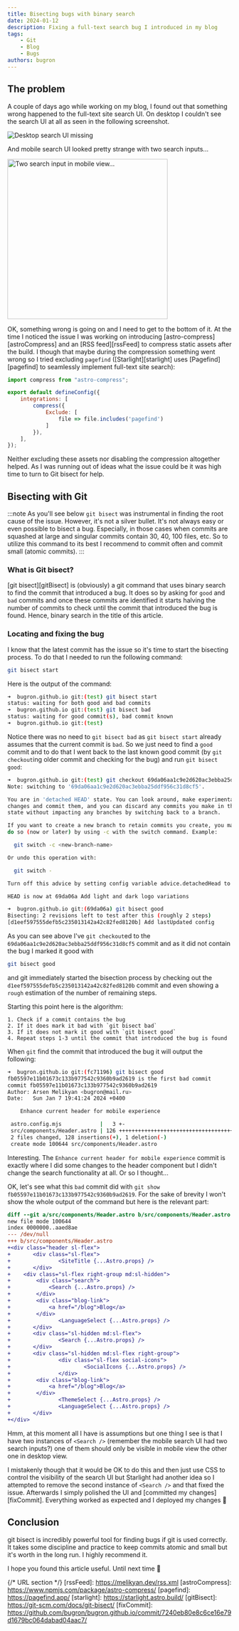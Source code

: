 ```yaml
---
title: Bisecting bugs with binary search
date: 2024-01-12
description: Fixing a full-text search bug I introduced in my blog
tags:
    - Git
    - Blog
    - Bugs
authors: bugron
---
```


## The problem

A couple of days ago while working on my blog, I found out that something wrong happened to the full-text site search UI. On desktop I couldn't see the search UI at all as seen in the following screenshot.

![Desktop search UI missing](../../../assets/bisecting-bugs-with-git/desktop-search-missing.png)

And mobile search UI looked pretty strange with two search inputs...

<div class="sl-flex justify-center">
    <Image src={mobileSearchUiImage} alt="Two search input in mobile view..." width="360px" />
</div>

OK, something wrong is going on and I need to get to the bottom of it. At the time I noticed the issue I was working on introducing [astro-compress][astroCompress] and an [RSS feed][rssFeed] to compress static assets after the build. I though that maybe during the compression something went wrong so I tried excluding `pagefind` ([Starlight][starlight] uses [Pagefind][pagefind] to seamlessly implement full-text site search):

```js title="astro.config.mjs" ins={6-8}
import compress from "astro-compress";

export default defineConfig({
	integrations: [
        compress({
            Exclude: [
                file => file.includes('pagefind')
            ]
        }),
	],
});
```

Neither excluding these assets nor disabling the compression altogether helped. As I was running out of ideas what the issue could be it was high time to turn to Git bisect for help.

## Bisecting with Git

:::note
As you'll see below `git bisect` was instrumental in finding the root cause of the issue. However, it's not a silver bullet. It's not always easy or even possible to bisect a bug. Especially, in those cases when commits are squashed at large and singular commits contain 30, 40, 100 files, etc. So to utilize this command to its best I recommend to commit often and commit small (atomic commits).
:::

### What is Git bisect?
[git bisect][gitBisect] is (obviously) a git command that uses binary search to find the commit that introduced a bug. It does so by asking for `good` and `bad` commits and once these commits are identified it starts halving the number of commits to check until the commit that introduced the bug is found. Hence, binary search in the title of this article.

### Locating and fixing the bug
I know that the latest commit has the issue so it's time to start the bisecting process. To do that I needed to run the following command:

```bash
git bisect start
```

Here is the output of the command:

```bash
➜  bugron.github.io git:(test) git bisect start
status: waiting for both good and bad commits
➜  bugron.github.io git:(test) git bisect bad  
status: waiting for good commit(s), bad commit known
➜  bugron.github.io git:(test) 
```

Notice there was no need to `git bisect bad` as `git bisect start` already assumes that the current commit is `bad`. So we just need to find a `good` commit and to do that I went back to the last known good commit (by `git checkout`ing older commit and checking for the bug) and run `git bisect good`:

```bash
➜  bugron.github.io git:(test) git checkout 69da06aa1c9e2d620ac3ebba25ddf956c31d8cf5       
Note: switching to '69da06aa1c9e2d620ac3ebba25ddf956c31d8cf5'.

You are in 'detached HEAD' state. You can look around, make experimental
changes and commit them, and you can discard any commits you make in this
state without impacting any branches by switching back to a branch.

If you want to create a new branch to retain commits you create, you may
do so (now or later) by using -c with the switch command. Example:

  git switch -c <new-branch-name>

Or undo this operation with:

  git switch -

Turn off this advice by setting config variable advice.detachedHead to false

HEAD is now at 69da06a Add light and dark logo variations

➜  bugron.github.io git:(69da06a) git bisect good                             
Bisecting: 2 revisions left to test after this (roughly 2 steps)
[d1eef597555defb5c235013142a42c82fed8120b] Add lastUpdated config
```

As you can see above I've `git checkout`ed to the `69da06aa1c9e2d620ac3ebba25ddf956c31d8cf5` commit and as it did not contain the bug I marked it good with

```bash
git bisect good
```

and git immediately started the bisection process by checking out the `d1eef597555defb5c235013142a42c82fed8120b` commit and even showing a `rough` estimation of the number of remaining steps.

Starting this point here is the algorithm:
```
1. Check if a commit contains the bug
2. If it does mark it bad with `git bisect bad`
3. If it does not mark it good with `git bisect good`
4. Repeat steps 1-3 until the commit that introduced the bug is found
```

When `git` find the commit that introduced the bug it will output the following:

```bash
➜  bugron.github.io git:(fc71196) git bisect good
fb05597e11b01673c133b977542c9360b9ad2619 is the first bad commit
commit fb05597e11b01673c133b977542c9360b9ad2619
Author: Arsen Melikyan <bugron@mail.ru>
Date:   Sun Jan 7 19:41:24 2024 +0400

    Enhance current header for mobile experience

 astro.config.mjs            |   3 +-
 src/components/Header.astro | 126 ++++++++++++++++++++++++++++++++++++++++++++
 2 files changed, 128 insertions(+), 1 deletion(-)
 create mode 100644 src/components/Header.astro
```

Interesting. The `Enhance current header for mobile experience` commit is exactly where I did some changes to the header component but I didn't change the search functionality at all. Or so I thought...

OK, let's see what this `bad` commit did with `git show fb05597e11b01673c133b977542c9360b9ad2619`. For the sake of brevity I won't show the whole output of the command but here is the relevant part:


```diff title="git show fb05597e11b01673c133b977542c9360b9ad2619"
diff --git a/src/components/Header.astro b/src/components/Header.astro
new file mode 100644
index 0000000..aaed8ae
--- /dev/null
+++ b/src/components/Header.astro
+<div class="header sl-flex">
+       <div class="sl-flex">
+               <SiteTitle {...Astro.props} />
+       </div>
+    <div class="sl-flex right-group md:sl-hidden">
+        <div class="search">
+            <Search {...Astro.props} />
+        </div>
+        <div class="blog-link">
+            <a href="/blog">Blog</a>
+        </div>
+               <LanguageSelect {...Astro.props} />
+       </div>
+       <div class="sl-hidden md:sl-flex">
+               <Search {...Astro.props} />
+       </div>
+       <div class="sl-hidden md:sl-flex right-group">
+               <div class="sl-flex social-icons">
+                       <SocialIcons {...Astro.props} />
+               </div>
+        <div class="blog-link">
+            <a href="/blog">Blog</a>
+        </div>
+               <ThemeSelect {...Astro.props} />
+               <LanguageSelect {...Astro.props} />
+       </div>
+</div>
```

Hmm, at this moment all I have is assumptions but one thing I see is that I have two instances of `<Search />` (remember the mobile search UI had two search inputs?) one of them should only be visible in mobile view the other one in desktop view. 

I mistakenly though that it would be OK to do this and then just use CSS to control the visibility of the search UI but Starlight had another idea so I attempted to remove the second instance of `<Search />` and that fixed the issue. Afterwards I simply polished the UI and [committed my changes][fixCommit]. Everything worked as expected and I deployed my changes 🚀

## Conclusion

git bisect is incredibly powerful tool for finding bugs if git is used correctly. It takes some discipline and practice to keep commits atomic and small but it's worth in the long run. I highly recommend it.

I hope you found this article useful. Until next time 👋

{/* URL section */}
[rssFeed]: https://melikyan.dev/rss.xml
[astroCompress]: https://www.npmjs.com/package/astro-compress/
[pagefind]: https://pagefind.app/
[starlight]: https://starlight.astro.build/
[gitBisect]: https://git-scm.com/docs/git-bisect/
[fixCommit]: https://github.com/bugron/bugron.github.io/commit/7240eb80e8c6ce16e79d1679bc064dabad04aac7/
